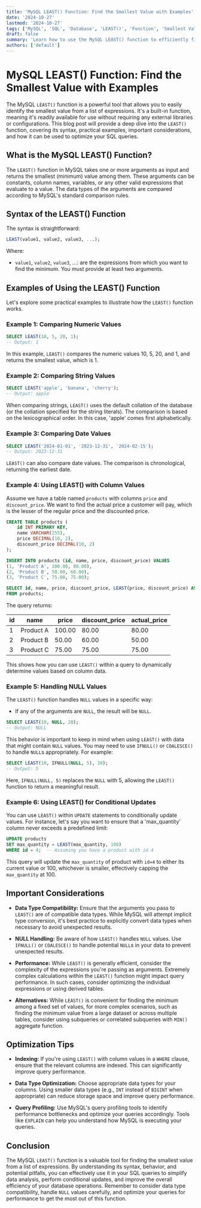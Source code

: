 ```yaml
---
title: 'MySQL LEAST() Function: Find the Smallest Value with Examples'
date: '2024-10-27'
lastmod: '2024-10-27'
tags: ['MySQL', 'SQL', 'Database', 'LEAST()', 'Function', 'Smallest Value', 'Data Analysis', 'Query Optimization']
draft: false
summary: 'Learn how to use the MySQL LEAST() function to efficiently find the smallest value from a list of arguments. This comprehensive guide covers syntax, examples, and considerations for using LEAST() in your SQL queries.'
authors: ['default']
---
```


# MySQL LEAST() Function: Find the Smallest Value with Examples

The MySQL `LEAST()` function is a powerful tool that allows you to easily identify the smallest value from a list of expressions.  It's a built-in function, meaning it's readily available for use without requiring any external libraries or configurations.  This blog post will provide a deep dive into the `LEAST()` function, covering its syntax, practical examples, important considerations, and how it can be used to optimize your SQL queries.

## What is the MySQL LEAST() Function?

The `LEAST()` function in MySQL takes one or more arguments as input and returns the smallest (minimum) value among them. These arguments can be constants, column names, variables, or any other valid expressions that evaluate to a value. The data types of the arguments are compared according to MySQL's standard comparison rules.

## Syntax of the LEAST() Function

The syntax is straightforward:

```sql
LEAST(value1, value2, value3, ...);
```

Where:

*   `value1`, `value2`, `value3`, ...:  are the expressions from which you want to find the minimum. You must provide at least two arguments.

## Examples of Using the LEAST() Function

Let's explore some practical examples to illustrate how the `LEAST()` function works.

### Example 1: Comparing Numeric Values

```sql
SELECT LEAST(10, 5, 20, 1);
-- Output: 1
```

In this example, `LEAST()` compares the numeric values 10, 5, 20, and 1, and returns the smallest value, which is 1.

### Example 2: Comparing String Values

```sql
SELECT LEAST('apple', 'banana', 'cherry');
-- Output: apple
```

When comparing strings, `LEAST()` uses the default collation of the database (or the collation specified for the string literals). The comparison is based on the lexicographical order. In this case, 'apple' comes first alphabetically.

### Example 3: Comparing Date Values

```sql
SELECT LEAST('2024-01-01', '2023-12-31', '2024-02-15');
-- Output: 2023-12-31
```

`LEAST()` can also compare date values.  The comparison is chronological, returning the earliest date.

### Example 4: Using LEAST() with Column Values

Assume we have a table named `products` with columns `price` and `discount_price`. We want to find the actual price a customer will pay, which is the lesser of the regular price and the discounted price.

```sql
CREATE TABLE products (
    id INT PRIMARY KEY,
    name VARCHAR(255),
    price DECIMAL(10, 2),
    discount_price DECIMAL(10, 2)
);

INSERT INTO products (id, name, price, discount_price) VALUES
(1, 'Product A', 100.00, 80.00),
(2, 'Product B', 50.00, 60.00),
(3, 'Product C', 75.00, 75.00);

SELECT id, name, price, discount_price, LEAST(price, discount_price) AS actual_price
FROM products;
```

The query returns:

| id | name      | price | discount_price | actual_price |
|----|-----------|-------|----------------|--------------|
| 1  | Product A | 100.00| 80.00          | 80.00        |
| 2  | Product B | 50.00 | 60.00          | 50.00        |
| 3  | Product C | 75.00 | 75.00          | 75.00        |

This shows how you can use `LEAST()` within a query to dynamically determine values based on column data.

### Example 5: Handling NULL Values

The `LEAST()` function handles `NULL` values in a specific way:

*   If any of the arguments are `NULL`, the result will be `NULL`.

```sql
SELECT LEAST(10, NULL, 20);
-- Output: NULL
```

This behavior is important to keep in mind when using `LEAST()` with data that might contain `NULL` values.  You may need to use `IFNULL()` or `COALESCE()` to handle `NULL`s appropriately. For example:

```sql
SELECT LEAST(10, IFNULL(NULL, 5), 20);
-- Output: 5
```

Here, `IFNULL(NULL, 5)` replaces the `NULL` with 5, allowing the `LEAST()` function to return a meaningful result.

### Example 6:  Using LEAST() for Conditional Updates

You can use `LEAST()` within `UPDATE` statements to conditionally update values.  For instance, let's say you want to ensure that a 'max_quantity' column never exceeds a predefined limit:

```sql
UPDATE products
SET max_quantity = LEAST(max_quantity, 100)
WHERE id = 4;  -- Assuming you have a product with id 4
```

This query will update the `max_quantity` of product with `id=4` to either its current value or 100, whichever is smaller, effectively capping the `max_quantity` at 100.

## Important Considerations

*   **Data Type Compatibility:** Ensure that the arguments you pass to `LEAST()` are of compatible data types.  While MySQL will attempt implicit type conversion, it's best practice to explicitly convert data types when necessary to avoid unexpected results.

*   **NULL Handling:**  Be aware of how `LEAST()` handles `NULL` values.  Use `IFNULL()` or `COALESCE()` to handle potential `NULL`s in your data to prevent unexpected results.

*   **Performance:** While `LEAST()` is generally efficient, consider the complexity of the expressions you're passing as arguments.  Extremely complex calculations within the `LEAST()` function might impact query performance.  In such cases, consider optimizing the individual expressions or using derived tables.

*   **Alternatives:** While `LEAST()` is convenient for finding the minimum among a fixed set of values, for more complex scenarios, such as finding the minimum value from a large dataset or across multiple tables, consider using subqueries or correlated subqueries with `MIN()` aggregate function.

## Optimization Tips

*   **Indexing:** If you're using `LEAST()` with column values in a `WHERE` clause, ensure that the relevant columns are indexed.  This can significantly improve query performance.

*   **Data Type Optimization:**  Choose appropriate data types for your columns.  Using smaller data types (e.g., `INT` instead of `BIGINT` when appropriate) can reduce storage space and improve query performance.

*   **Query Profiling:**  Use MySQL's query profiling tools to identify performance bottlenecks and optimize your queries accordingly.  Tools like `EXPLAIN` can help you understand how MySQL is executing your queries.

## Conclusion

The MySQL `LEAST()` function is a valuable tool for finding the smallest value from a list of expressions. By understanding its syntax, behavior, and potential pitfalls, you can effectively use it in your SQL queries to simplify data analysis, perform conditional updates, and improve the overall efficiency of your database operations. Remember to consider data type compatibility, handle `NULL` values carefully, and optimize your queries for performance to get the most out of this function.